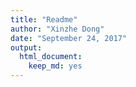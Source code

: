 ```yaml
---
title: "Readme"
author: "Xinzhe Dong"
date: "September 24, 2017"
output: 
  html_document: 
    keep_md: yes
---
```

